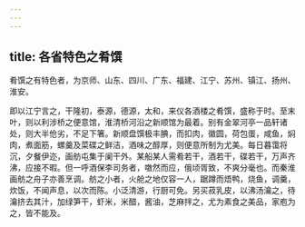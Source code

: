 ```yaml
---
---
---
```

title: 各省特色之肴馔
---



肴馔之有特色者，为京师、山东、四川、广东、福建、江宁、苏州、镇江、扬州、淮安。

即以江宁言之，干隆初，泰源，德源，太和，来仪各酒楼之肴馔，盛称于时。至末叶，则以利涉桥之便意馆，淮清桥河沿之新顺馆为最着。别有金翠河亭一品轩诸处，则大半伧劣，不足下箸。新顺盘馔极丰腆，而扣肉，徽圆，荷包蛋，咸鱼，焖肉，煮面筋，螺羹及菜碟之鲜洁，酒味之醇厚，则便意所制为尤美。每日暮霭将沉，夕餐伊迩，画舫屯集于阑干外。某船某人需肴若干，酒若干，碟若干，万声齐沸，应接不暇。但一呼酒保李司务者，噭然而应，俄顷胥致，不爽分毫也。而秦淮画舫之舟子亦善烹调。舫之小者，火舱之地仅容一人，踞蹲而焐鸭，烧鱼，调羹，炊饭，不闻声息，以次而陈。小泛清游，行厨可免。另买菽乳皮，以沸汤瀹之，待瀹挤去其汁，加绿笋干，虾米，米醋，酱油，芝麻拌之，尤为素食之美品，家庖为之，皆不能及。